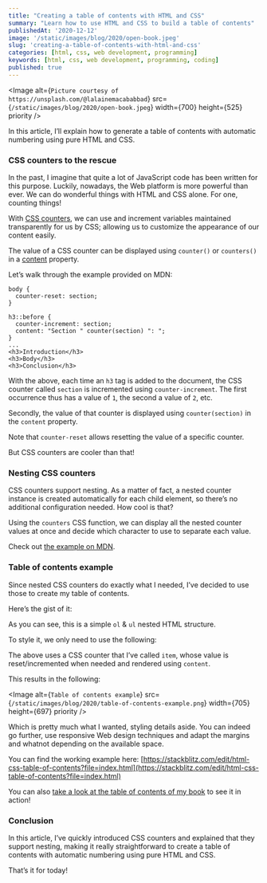 ```yaml
---
title: "Creating a table of contents with HTML and CSS"
summary: "Learn how to use HTML and CSS to build a table of contents"
publishedAt: '2020-12-12'
image: '/static/images/blog/2020/open-book.jpeg'
slug: 'creating-a-table-of-contents-with-html-and-css'
categories: [html, css, web development, programming]
keywords: [html, css, web development, programming, coding]
published: true
---
```


<Image
  alt={`Picture courtesy of https://unsplash.com/@lalainemacababbad`}
  src={`/static/images/blog/2020/open-book.jpeg`}
  width={700}
  height={525}
  priority
/>

In this article, I’ll explain how to generate a table of contents with automatic numbering using pure HTML and CSS.

### CSS counters to the rescue

In the past, I imagine that quite a lot of JavaScript code has been written for this purpose. Luckily, nowadays, the Web platform is more powerful than ever. We can do wonderful things with HTML and CSS alone. For one, counting things!

With [CSS counters](https://developer.mozilla.org/en-US/docs/Web/CSS/CSS_Lists_and_Counters/Using_CSS_counters), we can use and increment variables maintained transparently for us by CSS; allowing us to customize the appearance of our content easily.

The value of a CSS counter can be displayed using `counter()` or `counters()` in a [content](https://developer.mozilla.org/en-US/docs/Web/CSS/content) property.

Let’s walk through the example provided on MDN:

```
body {
  counter-reset: section;
}

h3::before {
  counter-increment: section;
  content: "Section " counter(section) ": ";
}
...
<h3>Introduction</h3>
<h3>Body</h3>
<h3>Conclusion</h3>
```

With the above, each time an `h3` tag is added to the document, the CSS counter called `section` is incremented using `counter-increment`. The first occurrence thus has a value of `1`, the second a value of `2`, etc.

Secondly, the value of that counter is displayed using `counter(section)` in the `content` property.

Note that `counter-reset` allows resetting the value of a specific counter.

But CSS counters are cooler than that!

### Nesting CSS counters

CSS counters support nesting. As a matter of fact, a nested counter instance is created automatically for each child element, so there’s no additional configuration needed. How cool is that?

Using the `counters` CSS function, we can display all the nested counter values at once and decide which character to use to separate each value.

Check out [the example on MDN](https://developer.mozilla.org/en-US/docs/Web/CSS/CSS_Lists_and_Counters/Using_CSS_counters).

### Table of contents example

Since nested CSS counters do exactly what I needed, I’ve decided to use those to create my table of contents.

Here’s the gist of it:

<Gist gistLink="dsebastien/b03b605691a27c9945a12b64445890d5" />

As you can see, this is a simple `ol` & `ul` nested HTML structure.

To style it, we only need to use the following:

<Gist gistLink="dsebastien/d40bfe5981b59c755f6e8e735394ac73" />

The above uses a CSS counter that I’ve called `item`, whose value is reset/incremented when needed and rendered using `content`.

This results in the following:

<Image
  alt={`Table of contents example`}
  src={`/static/images/blog/2020/table-of-contents-example.png`}
  width={705}
  height={697}
  priority
/>

Which is pretty much what I wanted, styling details aside. You can indeed go further, use responsive Web design techniques and adapt the margins and whatnot depending on the available space.

You can find the working example here: [https://stackblitz.com/edit/html-css-table-of-contents?file=index.html](https://stackblitz.com/edit/html-css-table-of-contents?file=index.html)

You can also [take a look at the table of contents of my book](https://www.dev-concepts.dev/table-of-contents/) to see it in action!

### Conclusion

In this article, I’ve quickly introduced CSS counters and explained that they support nesting, making it really straightforward to create a table of contents with automatic numbering using pure HTML and CSS.

That’s it for today!

<BlogPostSignature />
